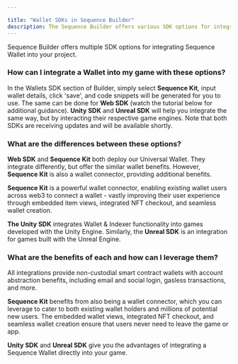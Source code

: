 ---

title: "Wallet SDKs in Sequence Builder"
description: The Sequence Builder offers various SDK options for integrating Sequence Wallet into projects. By selecting Sequence Kit, Web SDK, Unity SDK, or Unreal SDK in the Wallets SDK section, users can easily input wallet details and generate code snippets for integration.
---


Sequence Builder offers multiple SDK options for integrating Sequence Wallet into your project.

### How can I integrate a Wallet into my game with these options?
In the Wallets SDK section of Builder, simply select **Sequence Kit**, input wallet details, click 'save', and code snippets will be generated for you to use. The same can be done for **Web SDK** (watch the tutorial below for additional guidance). **Unity SDK** and **Unreal SDK** will help you integrate the same way, but by interacting their respective game engines. Note that both SDKs are receiving updates and will be available shortly.

### What are the differences between these options?
**Web SDK** and **Sequence Kit** both deploy our Universal Wallet. They integrate differently, but offer the similar wallet benefits. However, **Sequence Kit** is also a wallet connector, providing additional benefits.

**Sequence Kit** is a powerful wallet connector, enabling existing wallet users across web3 to connect a wallet - vastly improving their user experience through embedded item views, integrated NFT checkout, and seamless wallet creation.

**The Unity SDK** integrates Wallet & Indexer functionality into games developed with the Unity Engine. Similarly, the **Unreal SDK** is an integration for games built with the Unreal Engine.

### What are the benefits of each and how can I leverage them?

All integrations provide non-custodial smart contract wallets with account abstraction benefits, including email and social login, gasless transactions, and more.

**Sequence Kit** benefits from also being a wallet connector, which you can leverage to cater to both existing wallet holders and millions of potential new users. The embedded wallet views, integrated NFT checkout, and seamless wallet creation ensure that users never need to leave the game or app.

**Unity SDK** and **Unreal SDK** give you the advantages of integrating a Sequence Wallet directly into your game.


